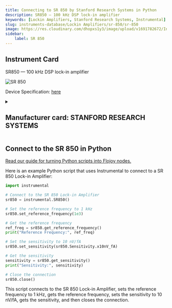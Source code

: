 ```yaml
---
title: Connecting to SR 850 by Stanford Research Systems in Python
description: SR850 — 100 kHz DSP lock-in amplifier
keywords: [Lockin Amplifiers, Stanford Research Systems, Instrumental] 
slug: instruments-database/Lockin Amplifiers/sr-850/sr-850 
image: https://res.cloudinary.com/dhopxs1y3/image/upload/v1691782672/Instruments/Lockin%20Amplifiers/SR-850/SR-850.jpg
sidebar:
    label: SR 850 
---
```



## Instrument Card

SR850 — 100 kHz DSP lock-in amplifier


![SR 850](https://res.cloudinary.com/dhopxs1y3/image/upload/v1691782672/Instruments/Lockin%20Amplifiers/SR-850/SR-850.jpg)

Device Specification: [here](https://www.thinksrs.com/downloads/pdfs/catalog/SR850c.pdf)

<details style={{ marginTop: "15px"}}>
<summary><h2 style={{display:'inline'}}>Manufacturer card: STANFORD RESEARCH SYSTEMS</h2></summary>

![STANFORD RESEARCH SYSTEMS](https://res.cloudinary.com/dhopxs1y3/image/upload/v1692806206/Instruments/Vendor%20Logos/Stanford_Research.png)

Flexible rental terms for your short & long term projects. Choose from over 5000 models. Top quality electronic test equipment available for rent from over 80 top manufacturers

- Headquarters: USA
- Yearly Revenue (millions, USD): 20
- Vendor Website: [here](https://www.thinksrs.com)

</details>


<FeaturedInstrumentVideo category="LOCKIN_AMPLIFIERS" />

## Connect to the SR 850 in Python

[Read our guide for turning Python scripts into Flojoy nodes.](https://docs.flojoy.ai/contribution/blocks/custom-flojoy-block/)



<Tabs>
<TabItem value="Flojoy" label="Flojoy" className="flojoy-instrument-tabs">

<SectionsCard category="LOCKIN_AMPLIFIERS" manufacturer="Stanford Research Systems"></SectionsCard>

</TabItem>
<TabItem value="Instrumental" label="Instrumental">

Here is an example Python script that uses Instrumental to connect to a SR 850 Lock-in Amplifier:

```python
import instrumental

# Connect to the SR 850 Lock-in Amplifier
sr850 = instrumental.SR850()

# Set the reference frequency to 1 kHz
sr850.set_reference_frequency(1e3)

# Get the reference frequency
ref_freq = sr850.get_reference_frequency()
print("Reference Frequency:", ref_freq)

# Set the sensitivity to 10 nV/fA
sr850.set_sensitivity(sr850.Sensitivity.x10nV_fA)

# Get the sensitivity
sensitivity = sr850.get_sensitivity()
print("Sensitivity:", sensitivity)

# Close the connection
sr850.close()
```

This script connects to the SR 850 Lock-in Amplifier, sets the reference frequency to 1 kHz, gets the reference frequency, sets the sensitivity to 10 nV/fA, gets the sensitivity, and then closes the connection.

</TabItem>
</Tabs>